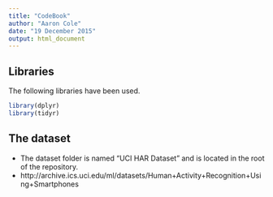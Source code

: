 ```yaml
---
title: "CodeBook"
author: "Aaron Cole"
date: "19 December 2015"
output: html_document
---
```


## Libraries
The following libraries have been used.
```r
library(dplyr)
library(tidyr)
```

## The dataset
* The dataset folder is named "UCI HAR Dataset" and is located in the root of the repository.
* http://archive.ics.uci.edu/ml/datasets/Human+Activity+Recognition+Using+Smartphones